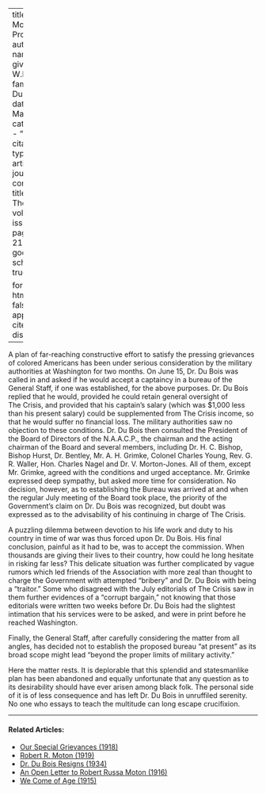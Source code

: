 
---
title: 'A Momentous Proposal'
author:
  - name:
      given: W.E.B.
      family: Du Bois
date: Mar. 1918
categories: 
  - ""
citation: 
  type: article-journal
  container-title: The Crisis
  volume: 16
  issue: 5
  page: 215-216
google-scholar: true

format:
  html:
    toc: false
    appendix-cite-as: display
---


A plan of far-reaching constructive effort to satisfy the pressing grievances of colored Americans has been under serious consideration by the military authorities at Washington for two months. On June 15, Dr. Du Bois was called in and asked if he would accept a captaincy in a bureau of the General Staff, if one was established, for the above purposes. Dr. Du Bois replied that he would, provided he could retain general oversight of <span class = "small-caps">The Crisis</span>, and provided that his captain's salary (which was $1,000 less than his present salary) could be supplemented from <span class = "small-caps">The Crisis</span> income, so that he would suffer no financial loss. The military authorities saw no objection to these conditions. Dr. Du Bois then consulted the President of the Board of Directors of the N.A.A.C.P., the chairman and the acting chairman of the Board and several members, including Dr. H. C. Bishop, Bishop Hurst, Dr. Bentley, Mr. A. H. Grimke, Colonel Charles Young, Rev. G. R. Waller, Hon. Charles Nagel and Dr. V. Morton-Jones. All of them, except Mr. Grimke, agreed with the conditions and urged acceptance. Mr. Grimke expressed deep sympathy, but asked more time for consideration. No decision, however, as to establishing the Bureau was arrived at and when the regular July meeting of the Board took place, the priority of the  Government's claim on Dr. Du Bois was recognized, but doubt was expressed as to the advisability of his continuing in charge of <span class = "small-caps">The Crisis</span>.

A puzzling dilemma between devotion to his life work and duty to his country in time of war was thus forced upon Dr. Du Bois. His final conclusion, painful as it had to be, was to accept the commission. When thousands are giving their lives to their country, how could he long hesitate in risking far less? This delicate situation was further complicated by vague rumors which led friends of the Association with more zeal than thought to charge the Government with attempted "bribery" and Dr. Du Bois with being a "traitor." Some who disagreed with the July editorials of <span class = "small-caps">The Crisis</span> saw in them further evidences of a "corrupt bargain," not knowing that those editorials were written two weeks before Dr. Du Bois had the slightest intimation that his services were to be asked, and were in print before he reached Washington.

Finally, the General Staff, after carefully considering the matter from all angles, has decided not to establish the proposed bureau "at present" as its broad scope might lead "beyond the proper limits of military activity."

Here the matter rests. It is deplorable that this splendid and statesmanlike plan has been abandoned and equally unfortunate that any question as to its desirability should have ever arisen among black folk. The personal side of it is of less consequence and has left Dr. Du Bois in unruffiled serenity. No one who essays to teach the multitude can long escape crucifixion.

<!-- Similar articles start here -->
<div  class="clear-wrap"></div>
<hr>
#### Related Articles:

* [Our Special Grievances (1918)](/Volumes/16/05/our_special_greivances.html)
* [Robert R. Moton (1919)](/Volumes/18/01/robert_moton.html)
* [Dr. Du Bois Resigns (1934)](/Volumes/41/08/dr_dubois_resigns.html)
* [An Open Letter to Robert Russa Moton (1916)](/Volumes/12/03/open_letter.html)
* [We Come of Age (1915)](/Volumes/11/01/we_come_of_age.html)

<!-- Similar articles end here -->